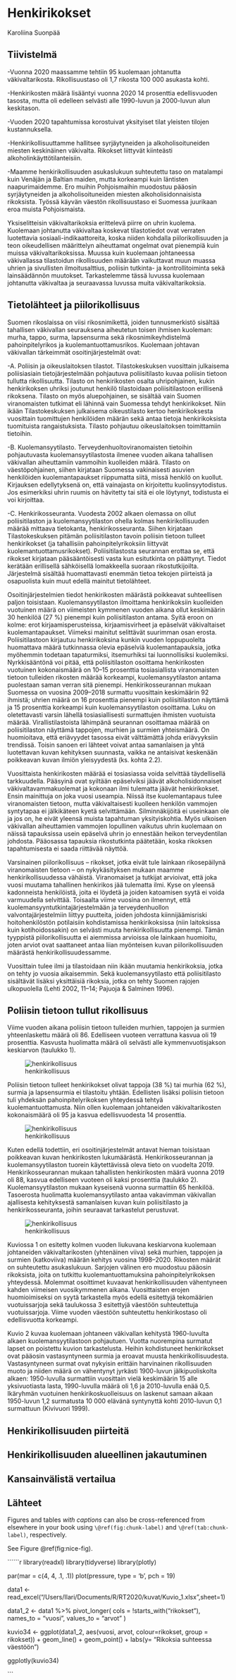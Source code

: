 # Henkirikokset

Karoliina Suonpää

## Tiivistelmä {-}

-Vuonna 2020 maassamme tehtiin 95 kuolemaan johtanutta väkivaltarikosta. Rikollisuustaso oli 1,7 rikosta 100 000 asukasta kohti.

-Henkirikosten määrä lisääntyi vuonna 2020 14 prosenttia edellisvuoden tasosta, mutta oli edelleen selvästi alle 1990-luvun ja 2000-luvun alun keskitason. 

-Vuoden 2020 tapahtumissa korostuivat yksityiset tilat yleisten tilojen kustannuksella. 

-Henkirikollisuuttamme hallitsee syrjäytyneiden ja alkoholisoituneiden miesten keskinäinen väkivalta. Rikokset liittyvät kiinteästi alkoholinkäyttötilanteisiin.

-Maamme henkirikollisuuden asukaslukuun suhteutettu taso on matalampi kuin Venäjän ja Baltian maiden, mutta korkeampi kuin läntisten naapurimaidemme. Ero muihin Pohjoismaihin muodostuu pääosin syrjäytyneiden ja alkoholisoituneiden miesten alkoholisidonnaisista rikoksista. Työssä käyvän väestön rikollisuustaso ei Suomessa juurikaan eroa muista Pohjoismaista.




Yksiselitteisin väkivaltarikoksia erittelevä piirre on uhrin kuolema. Kuolemaan johtanutta väkivaltaa koskevat tilastotiedot ovat verraten luotettavia sosiaali-indikaattoreita, koska niiden kohdalla piilorikollisuuden ja teon oikeudellisen määrittelyn aiheuttamat ongelmat ovat pienempiä kuin muissa väkivaltarikoksissa. Muussa kuin kuolemaan johtaneessa väkivallassa tilastoidun rikollisuuden määrään vaikuttavat muun muassa uhrien ja sivullisten ilmoitusalttius, poliisin tutkinta- ja kontrollitoiminta sekä lainsäädännön muutokset. Tarkastelemme tässä luvussa kuolemaan johtanutta väkivaltaa ja seuraavassa luvussa muita väkivaltarikoksia. 


## Tietolähteet ja piilorikollisuus

Suomen rikoslaissa on viisi rikosnimikettä, joiden tunnusmerkistö sisältää tahallisen väkivallan seurauksena aiheutetun toisen ihmisen kuoleman: murha, tappo, surma, lapsensurma sekä rikosnimikeyhdistelmä pahoinpitelyrikos ja kuolemantuottamusrikos. Kuolemaan johtavan väkivallan tärkeimmät osoitinjärjestelmät ovat:

-A. Poliisin ja oikeuslaitoksen tilastot. Tilastokeskuksen vuosittain julkaisema poliisiasiain tietojärjestelmään pohjautuva poliisitilasto kuvaa poliisin tietoon tullutta rikollisuutta. Tilasto on henkirikosten osalta uhripohjainen, kukin henkirikoksen uhriksi joutunut henkilö tilastoidaan poliisitilastoon erillisenä rikoksena. Tilasto on myös aluepohjainen, se sisältää vain Suomen viranomaisten tutkimat eli lähinnä vain Suomessa tehdyt henkirikokset. Niin ikään Tilastokeskuksen julkaisema oikeustilasto kertoo henkirikoksesta vuosittain tuomittujen henkilöiden määrän sekä antaa tietoja henkirikoksista tuomituista rangaistuksista. Tilasto pohjautuu oikeuslaitoksen toimittamiin tietoihin.

-B. Kuolemansyytilasto. Terveydenhuoltoviranomaisten tietoihin pohjautuvasta kuolemansyytilastosta ilmenee vuoden aikana tahallisen väkivallan aiheuttamiin vammoihin kuolleiden määrä. Tilasto on väestöpohjainen, siihen kirjataan Suomessa vakinaisesti asuvien henkilöiden kuolemantapaukset riippumatta siitä, missä henkilö on kuollut. Kirjauksen edellytyksenä on, että vainajasta on kirjoitettu kuolinsyytodistus. Jos esimerkiksi uhrin ruumis on hävitetty tai sitä ei ole löytynyt, todistusta ei voi kirjoittaa.

-C. Henkirikosseuranta. Vuodesta 2002 alkaen olemassa on ollut poliisitilaston ja kuolemansyytilaston ohella kolmas henkirikollisuuden määrää mittaava tietokanta, henkirikosseuranta. Siihen kirjataan Tilastokeskuksen pitämän poliisitilaston tavoin poliisin tietoon tulleet henkirikokset (ja tahallisiin pahoinpitelyrikoksiin liittyvät kuolemantuottamusrikokset). Poliisitilastosta seurannan erottaa se, että rikokset kirjataan pääsääntöisesti vasta kun esitutkinta on päättynyt. Tiedot kerätään erillisellä sähköisellä lomakkeella suoraan rikostutkijoilta. Järjestelmä sisältää huomattavasti enemmän tietoa tekojen piirteistä ja osapuolista kuin muut edellä mainitut tietolähteet.


Osoitinjärjestelmien tiedot henkirikosten määrästä poikkeavat suhteellisen paljon toisistaan. Kuolemansyytilaston ilmoittama henkirikoksiin kuolleiden vuotuinen määrä on viimeisten kymmenen vuoden aikana ollut keskimäärin 30 henkilöä (27 %) pienempi kuin poliisitilaston antama. Syitä eroon on kolme: erot kirjaamisperusteissa, kirjaamisvirheet ja epäselvät väkivaltaiset kuolemantapaukset. Viimeksi mainitut selittävät suurimman osan erosta. Poliisitilastoon kirjautuu henkirikoksina kunkin vuoden loppupuolelta huomattava määrä tutkinnassa olevia epäselviä kuolemantapauksia, jotka myöhemmin todetaan tapaturmiksi, itsemurhiksi tai luonnollisiksi kuolemiksi. Nyrkkisääntönä voi pitää, että poliisitilaston osoittama henkirikosten vuotuinen kokonaismäärä on 10–15 prosenttia tosiasiallista viranomaisten tietoon tulleiden rikosten määrää korkeampi, kuolemansyytilaston antama puolestaan saman verran sitä pienempi. Henkirikosseurannan mukaan Suomessa on vuosina 2009–2018 surmattu vuosittain keskimäärin 92 ihmistä; uhrien määrä on 16 prosenttia pienempi kuin poliisitilaston näyttämä ja 15 prosenttia korkeampi kuin kuolemansyytilaston osoittama. Luku on oletettavasti varsin lähellä tosiasiallisesti surmattujen ihmisten vuotuista määrää. Virallistilastoista lähimpänä seurannan osoittamaa määrää on poliisitilaston näyttämä tappojen, murhien ja surmien yhteismäärä. On huomioitava, että eriävyydet tasossa eivät välttämättä johda eriävyyksiin trendissä. Toisin sanoen eri lähteet voivat antaa samanlaisen ja yhtä luotettavan kuvan kehityksen suunnasta, vaikka ne antaisivat keskenään poikkeavan kuvan ilmiön yleisyydestä (ks. kohta 2.2). 

Vuosittaista henkirikosten määrää ei tosiasiassa voida selvittää täydellisellä tarkkuudella. Pääsyinä ovat syiltään epäselviksi jäävät alkoholisidonnaiset väkivaltavammakuolemat ja kokonaan ilmi tulematta jäävät henkirikokset. Ensin mainittuja on joka vuosi useampia. Niissä itse kuolemantapaus tulee viranomaisten tietoon, mutta väkivaltaisesti kuolleen henkilön vammojen syntytapaa ei jälkikäteen kyetä selvittämään. Silminnäkijöitä ei useinkaan ole ja jos on, he eivät yleensä muista tapahtuman yksityiskohtia. Myös ulkoisen väkivallan aiheuttamien vammojen lopullinen vaikutus uhrin kuolemaan on näissä tapauksissa usein epäselvä uhrin jo ennestään heikon terveydentilan johdosta. Pääosassa tapauksia rikostutkinta päätetään, koska rikoksen tapahtumisesta ei saada riittävää näyttöä.

Varsinainen piilorikollisuus – rikokset, jotka eivät tule lainkaan rikosepäilynä viranomaisten tietoon – on nykykäsityksen mukaan maamme henkirikollisuudessa vähäistä. Viranomaiset ja tutkijat arvioivat, että joka vuosi muutama tahallinen henkirikos jää tulematta ilmi. Kyse on yleensä kadonneista henkilöistä, joita ei löydetä ja joiden katoamisen syytä ei voida varmuudella selvittää. Toisaalta viime vuosina on ilmennyt, että kuolemansyyntutkintajärjestelmään ja terveydenhuollon valvontajärjestelmiin liittyy puutteita, joiden johdosta kiinnijäämisriski hoitohenkilöstön potilaisiin kohdistamissa henkirikoksissa (niin laitoksissa kuin kotihoidossakin) on selvästi muuta henkirikollisuutta pienempi. Tämän tyyppistä piilorikollisuutta ei aiemmissa arvioissa ole lainkaan huomioitu, joten arviot ovat saattaneet antaa liian myönteisen kuvan piilorikollisuuden määrästä henkirikollisuudessamme. 

Vuosittain tulee ilmi ja tilastoidaan niin ikään muutamia henkirikoksia, jotka on tehty jo vuosia aikaisemmin. Sekä kuolemansyytilasto että poliisitilasto sisältävät lisäksi yksittäisiä rikoksia, jotka on tehty Suomen rajojen ulkopuolella (Lehti 2002, 11–14; Pajuoja & Salminen 1996).


## Poliisin tietoon tullut rikollisuus

Viime vuoden aikana poliisin tietoon tulleiden murhien, tappojen ja surmien yhteenlaskettu määrä oli 86. Edelliseen vuoteen verrattuna kasvua oli 19 prosenttia. Kasvusta huolimatta määrä oli selvästi alle kymmenvuotisjakson keskiarvon (taulukko 1). 

![henkirikollisuus](/Users/Ilari/Documents/R/RT2020/kuvat/kuva_henk.png)

Poliisin tietoon tulleet henkirikokset olivat tappoja (38 %) tai murhia (62 %), surmia ja lapsensurmia ei tilastoitu yhtään. Edellisten lisäksi poliisin tietoon tuli yhdeksän pahoinpitelyrikoksen yhteydessä tehtyä kuolemantuottamusta. Niin ollen kuolemaan johtaneiden väkivaltarikosten kokonaismäärä oli 95 ja kasvua edellisvuodesta 14 prosenttia. 

![henkirikollisuus](/Users/Ilari/Documents/R/RT2020/kuvat/kuva_henk3.png)


Kuten edellä todettiin, eri osoitinjärjestelmät antavat hieman toisistaan poikkeavan kuvan henkirikosten lukumäärästä. Henkirikosseurannan ja kuolemansyytilaston tuorein käytettävissä oleva tieto on vuodelta 2019. Henkirikosseurannan mukaan tahallisten henkirikosten määrä vuonna 2019 oli 88, kasvua edelliseen vuoteen oli kaksi prosenttia (taulukko 2). Kuolemansyytilaston mukaan kyseisenä vuonna surmattiin 65 henkilöä. Tasoerosta huolimatta kuolemansyytilasto antaa vakavimman väkivallan ajallisesta kehityksestä samanlaisen kuvan kuin poliisitilasto ja henkirikosseuranta, joihin seuraavat tarkastelut perustuvat.

![henkirikollisuus](/Users/Ilari/Documents/R/RT2020/kuvat/kuva_henk2.png)


Kuviossa 1 on esitetty kolmen vuoden liukuvana keskiarvona kuolemaan johtaneiden väkivaltarikosten (yhtenäinen viiva) sekä murhien, tappojen ja surmien (katkoviiva) määrän kehitys vuosina 1998–2020. Rikosten määrät on suhteutettu asukaslukuun. Sarjojen välinen ero muodostuu pääosin rikoksista, joita on tutkittu kuolemantuottamuksina pahoinpitelyrikoksen yhteydessä. Molemmat osoittimet kuvaavat henkirikollisuuden vähentyneen kahden viimeisen vuosikymmenen aikana. Vuosittaisten erojen huomioimiseksi on syytä tarkastella myös edellä esitettyjä tekomäärien vuotuissarjoja sekä taulukossa 3 esitettyjä väestöön suhteutettuja vuotuissarjoja. Viime vuoden väestöön suhteutettu henkirikostaso oli edellisvuotta korkeampi. 



Kuvio 2 kuvaa kuolemaan johtaneen väkivallan kehitystä 1960-luvulta alkaen kuolemansyytilastoon pohjautuen. Vuotta nuorempina surmatut lapset on poistettu kuvion tarkastelusta. Heihin kohdistuneet henkirikokset ovat pääosin vastasyntyneen surmia ja eroavat muusta henkirikollisuudesta. Vastasyntyneen surmat ovat nykyisin erittäin harvinainen rikollisuuden muoto ja niiden määrä on vähentynyt jyrkästi 1900-luvun jälkipuoliskolta alkaen: 1950-luvulla surmattiin vuosittain vielä keskimäärin 15 alle yksivuotiasta lasta, 1990-luvulla määrä oli 1,6 ja 2010-luvulla enää 0,5. Ikäryhmän vuotuinen henkirikoskuolleisuus on laskenut samaan aikaan 1950-luvun 1,2 surmatusta 10 000 elävänä syntynyttä kohti 2010-luvun 0,1 surmattuun (Kivivuori 1999).


## Henkirikollisuuden piirteitä


## Henkirikollisuuden alueellinen jakautuminen

## Kansainvälistä vertailua

## Lähteet {-}




Figures and tables *with captions* can also be cross-referenced from elsewhere in your book using `\@ref(fig:chunk-label)` and `\@ref(tab:chunk-label)`, respectively.

See Figure \@ref(fig:nice-fig).

``````r
library(readxl)
library(tidyverse)
library(plotly)

par(mar = c(4, 4, .1, .1))
plot(pressure, type = 'b', pch = 19)


data1 <- read_excel("/Users/Ilari/Documents/R/RT2020/kuvat/Kuvio_1.xlsx",sheet=1)

data1_2 <- data1 %>% 
  pivot_longer(
    cols = !starts_with("rikokset"), 
    names_to = "vuosi", 
    values_to = "arvot"
  )

  kuvio34 <- ggplot(data1_2, aes(vuosi, arvot, colour=rikokset, group = rikokset)) + geom_line() + geom_point() + 
   labs(y= "Rikoksia suhteessa väestöön")


ggplotly(kuvio34)

```

